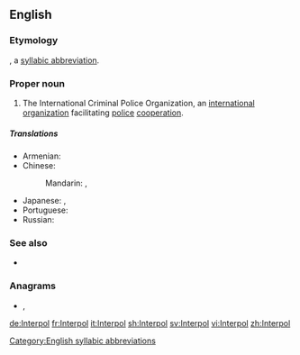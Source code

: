 ==English==

===Etymology===
{{blend|international|police|nodot=yes|lang=en}}, a [[syllabic abbreviation]].

===Proper noun===
{{en-proper noun}}

# The International Criminal Police Organization, an [[international]] [[organization]] facilitating [[police]] [[cooperation]].

=====Translations=====
{{trans-top|the International Criminal Police Organization}}
* Armenian: {{t|hy|Ինտերպոլ}}
* Chinese:
*: Mandarin: {{t+|cmn|國際刑警組織|sc=Hani}}, {{t+|cmn|国际刑警组织|tr=guójì xíngjǐng zǔzhī|sc=Hani}}
{{trans-mid}}
* Japanese: {{t|ja|インターポール|tr=Intāpōru|sc=Jpan}}, {{t|ja|国際刑事警察機構|tr=こくさいけいじけいさつきこう, kokusai keiji keisatsu kikō|sc=Jpan}}
* Portuguese: {{t|pt|Organização Internacional de Polícia Criminal}}
* Russian: {{t+|ru|Интерпо́л|m}}
{{trans-bottom}}

===See also===
* {{pedia}}

===Anagrams===
* {{l|en|Ternopil}}, {{l|en|terpinol}}

[[Category:English syllabic abbreviations]]

[[de:Interpol]]
[[fr:Interpol]]
[[it:Interpol]]
[[sh:Interpol]]
[[sv:Interpol]]
[[vi:Interpol]]
[[zh:Interpol]]